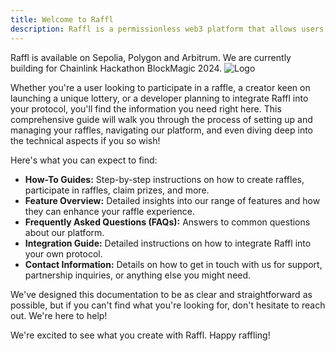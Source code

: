 ```yaml
---
title: Welcome to Raffl
description: Raffl is a permissionless web3 platform that allows users to create and participate in raffles and lotteries with complete transparency, security, and fairness.
---
```


<Note>
Raffl is available on Sepolia, Polygon and Arbitrum. We are currently building for Chainlink Hackathon BlockMagic 2024.
</Note>


<Frame>
  <img src="/images/raffl-cover.png" alt="Logo" />
</Frame>

Whether you're a user looking to participate in a raffle, a creator keen on launching a unique lottery, or a developer planning to integrate Raffl into your protocol, you'll find the information you need right here. This comprehensive guide will walk you through the process of setting up and managing your raffles, navigating our platform, and even diving deep into the technical aspects if you so wish!

Here's what you can expect to find:

- **How-To Guides:** Step-by-step instructions on how to create raffles, participate in raffles, claim prizes, and more.
- **Feature Overview:** Detailed insights into our range of features and how they can enhance your raffle experience.
- **Frequently Asked Questions (FAQs):** Answers to common questions about our platform.
- **Integration Guide:** Detailed instructions on how to integrate Raffl into your own protocol.
- **Contact Information:** Details on how to get in touch with us for support, partnership inquiries, or anything else you might need.

We've designed this documentation to be as clear and straightforward as possible, but if you can't find what you're looking for, don't hesitate to reach out. We're here to help!

We're excited to see what you create with Raffl. Happy raffling!
